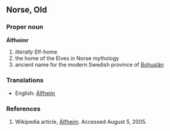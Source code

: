 ==Norse, Old==
===Proper noun===
'''Álfheimr'''
# ''literally'' Elf-home
# the home of the Elves in Norse mythology
# ancient name for the modern Swedish province of [[wikipedia:Bohuslän|Bohuslän]]
===Translations===
* English: [[Álfheim]]
===References===
# Wikipedia article, [[wikipedia:Álfheim|Álfheim]]. Accessed August 5, 2005.